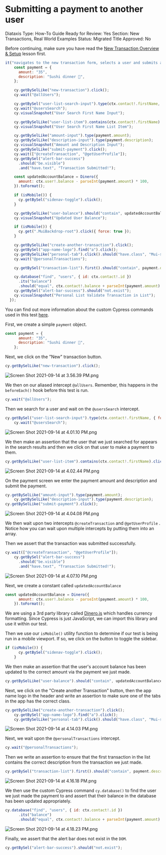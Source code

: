 # Submitting a payment to another user

Diataxis Type: How-To Guide
Ready for Review: Yes
Section: New Transactions, Real World Examples
Status: Migrated
Title Approved: No

Before continuing, make sure you have read the [New Transaction Overview & Setup](New%20Transaction%20Overview%20&%20Setup%207b6d9e5eb7bd4fc6b712c17a0e1e892b.md) lesson first.

```jsx
it("navigates to the new transaction form, selects a user and submits a transaction payment", function () {
    const payment = {
      amount: "35",
      description: "Sushi dinner 🍣",
    };

    cy.getBySelLike("new-transaction").click();
    cy.wait("@allUsers");

    cy.getBySel("user-list-search-input").type(ctx.contact!.firstName, { force: true });
    cy.wait("@usersSearch");
    cy.visualSnapshot("User Search First Name Input");

    cy.getBySelLike("user-list-item").contains(ctx.contact!.firstName).click({ force: true });
    cy.visualSnapshot("User Search First Name List Item");

    cy.getBySelLike("amount-input").type(payment.amount);
    cy.getBySelLike("description-input").type(payment.description);
    cy.visualSnapshot("Amount and Description Input");
    cy.getBySelLike("submit-payment").click();
    cy.wait(["@createTransaction", "@getUserProfile"]);
    cy.getBySel("alert-bar-success")
      .should("be.visible")
      .and("have.text", "Transaction Submitted!");

    const updatedAccountBalance = Dinero({
      amount: ctx.user!.balance - parseInt(payment.amount) * 100,
    }).toFormat();

    if (isMobile()) {
      cy.getBySel("sidenav-toggle").click();
    }

    cy.getBySelLike("user-balance").should("contain", updatedAccountBalance);
    cy.visualSnapshot("Updated User Balance");

    if (isMobile()) {
      cy.get(".MuiBackdrop-root").click({ force: true });
    }

    cy.getBySelLike("create-another-transaction").click();
    cy.getBySel("app-name-logo").find("a").click();
    cy.getBySelLike("personal-tab").click().should("have.class", "Mui-selected");
    cy.wait("@personalTransactions");

    cy.getBySel("transaction-list").first().should("contain", payment.description);

    cy.database("find", "users", { id: ctx.contact!.id })
      .its("balance")
      .should("equal", ctx.contact!.balance + parseInt(payment.amount) * 100);
    cy.getBySel("alert-bar-success").should("not.exist");
    cy.visualSnapshot("Personal List Validate Transaction in List");
  });
```

You can find out more information about the custom Cypress commands used in this test [here](https://www.notion.so/RWA-Custom-Cypress-Commands-Tasks-Functions-5efc9089b2184a22910b5532796a65dd).

First, we create a simple `payment` object.

```jsx
const payment = {
      amount: "35",
      description: "Sushi dinner 🍣",
    };
```

Next, we click on the "New" transaction button.

```jsx
cy.getBySelLike("new-transaction").click(); 
```

![Screen Shot 2021-09-14 at 3.56.39 PM.png](Submitting%20a%20payment%20to%20another%20user%208361e707e0634632ad3883874b9be849/Screen_Shot_2021-09-14_at_3.56.39_PM.png)

We then on our aliased intercept `@allUsers`. Remember, this happens in the `beforeEach()` hook before this test is run.

```jsx
cy.wait("@allUsers");
```

Then we search for a user and wait on the `@usersSearch` intercept.

```jsx
cy.getBySel("user-list-search-input").type(ctx.contact!.firstName, { force: true });
    cy.wait("@usersSearch");
```

![Screen Shot 2021-09-14 at 4.01.10 PM.png](Submitting%20a%20payment%20to%20another%20user%208361e707e0634632ad3883874b9be849/Screen_Shot_2021-09-14_at_4.01.10_PM.png)

We then make an assertion that the user that we just searched for appears in the search results and then we click on that user to make a payment to them.

```jsx
cy.getBySelLike("user-list-item").contains(ctx.contact!.firstName).click({ force: true });
```

![Screen Shot 2021-09-14 at 4.02.44 PM.png](Submitting%20a%20payment%20to%20another%20user%208361e707e0634632ad3883874b9be849/Screen_Shot_2021-09-14_at_4.02.44_PM.png)

On the payment screen we enter the payment amount and description and submit the payment.

```jsx
cy.getBySelLike("amount-input").type(payment.amount);
    cy.getBySelLike("description-input").type(payment.description);
cy.getBySelLike("submit-payment").click();
```

![Screen Shot 2021-09-14 at 4.04.08 PM.png](Submitting%20a%20payment%20to%20another%20user%208361e707e0634632ad3883874b9be849/Screen_Shot_2021-09-14_at_4.04.08_PM.png)

We then wait upon two intercepts `@createTransaction` and `@getUserProfile` . Notice how you can wait upon multiple intercepts by putting them into an array. 

Then we assert that the transaction was submitted successfully.

```jsx
cy.wait(["@createTransaction", "@getUserProfile"]);
    cy.getBySel("alert-bar-success")
      .should("be.visible")
      .and("have.text", "Transaction Submitted!");
```

![Screen Shot 2021-09-14 at 4.07.10 PM.png](Submitting%20a%20payment%20to%20another%20user%208361e707e0634632ad3883874b9be849/Screen_Shot_2021-09-14_at_4.07.10_PM.png)

Next, we create a constant called `updatedAccountBalance`

```jsx
const updatedAccountBalance = Dinero({
      amount: ctx.user!.balance - parseInt(payment.amount) * 100,
    }).toFormat();
```

We are using a 3rd party library called [Dinero.js](https://dinerojs.com/) which handles currency formatting. Since Cypress is just JavaScript, we can import this library and use it within our test.

Then we use our `isMobile()` utility function to determine if our test is being run in a mobile viewport. If so, we click on the button to toggle the sidebar.

```jsx
if (isMobile()) {
      cy.getBySel("sidenav-toggle").click();
    }
```

We then make an assertion that the user's account balance has been updated to the correct amount via the payment we just made.

```jsx
cy.getBySelLike("user-balance").should("contain", updatedAccountBalance);
```

Next, we click on the "Create another Transaction" button, then the app name logo in the header and write an assertion to make sure one of the tabs in the app has the correct class.

```jsx
cy.getBySelLike("create-another-transaction").click();
    cy.getBySel("app-name-logo").find("a").click();
    cy.getBySelLike("personal-tab").click().should("have.class", "Mui-selected");
```

![Screen Shot 2021-09-14 at 4.14.03 PM.png](Submitting%20a%20payment%20to%20another%20user%208361e707e0634632ad3883874b9be849/Screen_Shot_2021-09-14_at_4.14.03_PM.png)

Next, we wait upon the `@personalTransactions` intercept.

```jsx
cy.wait("@personalTransactions");
```

Then we write an assertion to ensure that the first transaction in the list contains the correct description from the transaction we just made.

```jsx
cy.getBySel("transaction-list").first().should("contain", payment.description);
```

![Screen Shot 2021-09-14 at 4.16.18 PM.png](Submitting%20a%20payment%20to%20another%20user%208361e707e0634632ad3883874b9be849/Screen_Shot_2021-09-14_at_4.16.18_PM.png)

We then use the custom Cypress command `cy.database()` to find the user we just made the payment to and assert that their balance in the database has been updated appropriately.

```jsx
cy.database("find", "users", { id: ctx.contact!.id })
      .its("balance")
      .should("equal", ctx.contact!.balance + parseInt(payment.amount) * 100);
```

![Screen Shot 2021-09-14 at 4.18.23 PM.png](Submitting%20a%20payment%20to%20another%20user%208361e707e0634632ad3883874b9be849/Screen_Shot_2021-09-14_at_4.18.23_PM.png)

Finally, we assert that the alert bar does not exist in the `DOM`.

```jsx
cy.getBySel("alert-bar-success").should("not.exist");
```